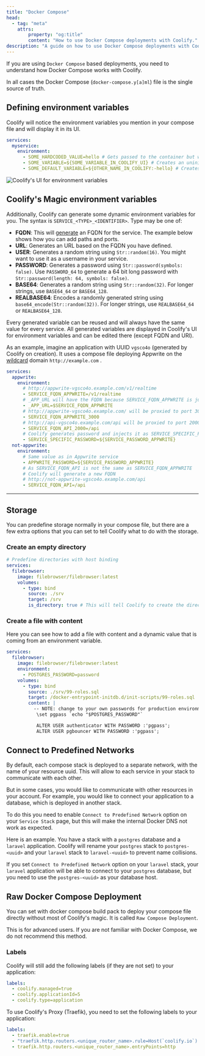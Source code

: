 ```yaml
---
title: "Docker Compose"
head:
  - tag: "meta"
    attrs:
        property: "og:title"
        content: "How to use Docker Compose deployments with Coolify."
description: "A guide on how to use Docker Compose deployments with Coolify."
---
```


If you are using `Docker Compose` based deployments, you need to understand how Docker Compose works with Coolify.

In all cases the Docker Compose (`docker-compose.y[a]ml`) file is the single source of truth.

## Defining environment variables

Coolify will notice the environment variables you mention in your compose file and will display it in its UI.

```yaml
services:
  myservice:
    environment:
      - SOME_HARDCODED_VALUE=hello # Gets passed to the container but will not be visible in Coolify's UI
      - SOME_VARIABLE=${SOME_VARIABLE_IN_COOLIFY_UI} # Creates an uninitialized environment variable editable in Coolify's UI
      - SOME_DEFAULT_VARIABLE=${OTHER_NAME_IN_COOLIFY:-hello} # Creates an environment variable of value "hello" editable in Coolify's UI
```


![Coolify's UI for environment variables](/images/screenshots/Docker-compose-environment-variables-UI.png)

## Coolify's Magic environment variables

Additionally, Coolify can generate some dynamic environment variables for you.
The syntax is `SERVICE_<TYPE>_<IDENTIFIER>`.
Type may be one of:

- **FQDN**: This will [generate](/docs/knowledge-base/server/introduction#wildcard-domain) an FQDN for the service. The example below shows how you can add paths and ports.
- **URL**: Generates an URL based on the FQDN you have defined.
- **USER**: Generates a random string using `Str::random(16)`. You might want to use it as a username in your service. 
- **PASSWORD**: Generates a password using `Str::password(symbols: false)`. Use `PASSWORD_64` to generate a 64 bit long password with `Str::password(length: 64, symbols: false)`.
- **BASE64**: Generates a random string using `Str::random(32)`. For longer strings, use `BASE64_64` or `BASE64_128`.
- **REALBASE64**: Encodes a randomly generated string using `base64_encode(Str::random(32))`. For longer strings, use `REALBASE64_64` or `REALBASE64_128`.

Every generated variable can be reused and will always have the same value for every service.
All generated variables are displayed in Coolify's UI for environment variables and can be edited there (except FQDN and URl).

As an example, imagine an application with UUID `vgsco4o` (generated by Coolify on creation).
It uses a compose file deploying Appwrite on the [wildcard](/docs/knowledge-base/server/introduction#wildcard-domain) domain `http://example.com` .

```yaml
services:
  appwrite:
    environment:
      # http://appwrite-vgsco4o.example.com/v1/realtime
      - SERVICE_FQDN_APPWRITE=/v1/realtime
      # _APP_URL will have the FQDN because SERVICE_FQDN_APPWRITE is just a simple environment variable
      - _APP_URL=$SERVICE_FQDN_APPWRITE
      # http://appwrite-vgsco4o.example.com/ will be proxied to port 3000
      - SERVICE_FQDN_APPWRITE_3000
      # http://api-vgsco4o.example.com/api will be proxied to port 2000
      - SERVICE_FQDN_API_2000=/api
      # Coolify generates password and injects it as SERVICE_SPECIFIC_PASSWORD into the container
      - SERVICE_SPECIFIC_PASSWORD=${SERVICE_PASSWORD_APPWRITE}
  not-appwrite:
    environment:
      # Same value as in Appwrite service
      - APPWRITE_PASSWORD=${SERVICE_PASSWORD_APPWRITE}
      # As SERVICE_FQDN_API is not the same as SERVICE_FQDN_APPWRITE
      # Coolify will generate a new FQDN
      # http://not-appwrite-vgsco4o.example.com/api
      - SERVICE_FQDN_API=/api
```

---

## Storage

You can predefine storage normally in your compose file, but there are a few extra options that you can set to tell Coolify what to do with the storage.

### Create an empty directory

```yaml
# Predefine directories with host binding
services:
  filebrowser:
    image: filebrowser/filebrowser:latest
    volumes:
      - type: bind
        source: ./srv
        target: /srv
        is_directory: true # This will tell Coolify to create the directory (this is not available in a normal docker-compose)
```

### Create a file with content

Here you can see how to add a file with content and a dynamic value that is coming from an environment variable.

```yaml
services:
  filebrowser:
    image: filebrowser/filebrowser:latest
    environment:
      - POSTGRES_PASSWORD=password
    volumes:
      - type: bind
        source: ./srv/99-roles.sql
        target: /docker-entrypoint-initdb.d/init-scripts/99-roles.sql
        content: |
          -- NOTE: change to your own passwords for production environments
           \set pgpass `echo "$POSTGRES_PASSWORD"`

           ALTER USER authenticator WITH PASSWORD :'pgpass';
           ALTER USER pgbouncer WITH PASSWORD :'pgpass';
```


## Connect to Predefined Networks

By default, each compose stack is deployed to a separate network, with the name of your resource uuid. This will allow to each service in your stack to communicate with each other.

But in some cases, you would like to communicate with other resources in your account. For example, you would like to connect your application to a database, which is deployed in another stack.

To do this you need to enable `Connect to Predefined Network` option on your `Service Stack` page, but this will make the internal Docker DNS not work as expected.

Here is an example. You have a stack with a `postgres` database and a `laravel` application. Coolify will rename your `postgres` stack to `postgres-<uuid>` and your `laravel` stack to `laravel-<uuid>` to prevent name collisions.

If you set `Connect to Predefined Network` option on your `laravel` stack, your `laravel` application will be able to connect to your `postgres` database, but you need to use the `postgres-<uuid>` as your database host.


## Raw Docker Compose Deployment

You can set with docker compose build pack to deploy your compose file directly without most of Coolify's magic. It is called `Raw Compose Deployment`.

<Aside type="tip">
  This is for advanced users. If you are not familiar with Docker Compose, we do
  not recommend this method.
</Aside>

### Labels

Coolify will still add the following labels (if they are not set) to your application:

```yaml
labels:
  - coolify.managed=true
  - coolify.applicationId=5
  - coolify.type=application
```

To use Coolify's Proxy (Traefik), you need to set the following labels to your application:

```yaml
labels:
  - traefik.enable=true
  - "traefik.http.routers.<unique_router_name>.rule=Host(`coolify.io`) && PathPrefix(`/`)"
  - traefik.http.routers.<unique_router_name>.entryPoints=http
```

